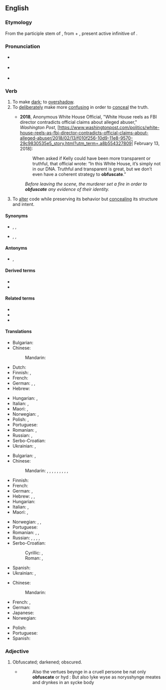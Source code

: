 ==English==
{{was wotd|2007|July|6}}

===Etymology===
{{root|en|ine-pro|*dʰewh₂-}}
From the participle stem of {{bor|en|LL.|obfuscāre}}, from {{der|en|la|ob-}} + {{m|la|fuscāre}}, present active infinitive of {{m|la|fuscō||I darken}}.

===Pronunciation===
* {{a|UK}} {{IPA|en|/ˈɒbfʌskeɪt/|/ˈɒbfəskeɪt/}}
* {{a|US}} {{IPA|en|/ˈɑbfʌskeɪt/|/ˈɑbfəskeɪt/}}
* {{audio|en|en-us-obfuscate.ogg|Audio (US)}}

===Verb===
{{en-verb}}

# To make [[dark]]; to [[overshadow]].
# To [[deliberately]] make more [[confusing]] in order to [[conceal]] the truth.
#: {{ux|en|'''obfuscate''' facts}}
#* '''2018''', Anonymous White House Official, "White House reels as FBI director contradicts official claims about alleged abuser," ''Washington Post'', [https://www.washingtonpost.com/politics/white-house-reels-as-fbi-director-contradicts-official-claims-about-alleged-abuser/2018/02/13/f010f256-10d9-11e8-9570-29c9830535e5_story.html?utm_term=.a8b554327809| February 13, 2018]:
#*: When asked if Kelly could have been more transparent or truthful, that official wrote: “In this White House, it’s simply not in our DNA. Truthful and transparent is great, but we don’t even have a coherent strategy to '''obfuscate'''.”
#:''Before leaving the scene, the murderer set a fire in order to '''obfuscate''' any evidence of their identity.''
# {{lb|en|computing}} To [[alter]] code while preserving its behavior but [[conceal]]ing its structure and intent.
#: {{ux|en|We need to '''obfuscate''' these classes before we ship the final release.}}

====Synonyms====
* {{sense|to make dark}} {{l|en|darken}}, {{l|en|eclipse}}, {{l|en|overshadow}}
* {{sense|to deliberately make more confusing}} {{l|en|confuse}}, {{l|en|muddle}}, {{l|en|obscure}}

====Antonyms====
* {{sense|to deliberately make less confusing}} {{l|en|explain}}, {{l|en|simplify}}

====Derived terms====
* {{l|en|obfuscatable}}
* {{l|en|unobfuscatable}}

====Related terms====
* {{l|en|obfuscation}}
* {{l|en|obfuscatory}}
* {{l|en|obfuscous}}

====Translations====
{{trans-top|make dark}}
* Bulgarian: {{t+|bg|замъглявам}}
* Chinese:
*: Mandarin: {{t|cmn|弄暗|tr=nòng'àn|sc=Hani}}
* Dutch: {{t+|nl|verduisteren}}
* Finnish: {{t+|fi|varjostaa}}, {{t|fi|pimentää}}
* French: {{t+|fr|obscurcir}}
* German: {{t+|de|verfinstern}}, {{t+|de|verdunkeln}}, {{t|de|[[dunkel]] [[machen]]}}
* Hebrew: {{t|he|החשיך|tr=hekhshíkh}}
{{trans-mid}}
* Hungarian: {{t+|hu|elhomályosít}}, {{t+|hu|elsötétít}}
* Italian: {{t+|it|ottenebrare}}, {{t+|it|offuscare}}
* Maori: {{t|mi|whakauriuri}}, {{t|mi|whakapōuri}}
* Norwegian: {{t|no|formørke}}, {{t|no|overskygge}}
* Polish: {{t+|pl|zaciemniać}}, {{t+|pl|zaciemnić}}
* Portuguese: {{t+|pt|ofuscar}}
* Romanian: {{t+|ro|întuneca}}, {{t+|ro|umbri}}
* Russian: {{t+|ru|затемня́ть|impf}}, {{t+|ru|затемни́ть|pf}}
* Serbo-Croatian: {{t+|sh|zatamniti}}
* Ukrainian: {{t+|uk|затемнювати}}, {{t+|uk|затьмарювати}}
{{trans-bottom}}

{{trans-top|make confusing}}
* Bulgarian: {{t+|bg|обърквам}}, {{t+|bg|смущавам}}
* Chinese:
*: Mandarin: {{t+|cmn|混淆|tr=hùnxiáo|sc=Hani}}, {{t+|cmn|弄亂|sc=Hani}}, {{t+|cmn|弄乱|tr=nòngluàn|sc=Hani}}, {{t+|cmn|搞亂|sc=Hani}}, {{t+|cmn|搞乱|tr=gǎoluàn|sc=Hani}}, {{t-check|cmn|[[使]][[模糊]]|tr=shǐ móhu|sc=Hani}}, {{t-check|cmn|[[使]][[混亂]]|sc=Hani}}, {{t-check|cmn|[[使]][[混乱]]|tr=shǐ hùnluàn|sc=Hani}}, {{t-check|cmn|[[使]][[糊塗]]|sc=Hani}}, {{t-check|cmn|[[使]][[糊涂]]|tr=shǐ hútu|sc=Hani}}
* Finnish: {{t+|fi|peittää}}
* French: {{t+|fr|embrouiller}}
* German: {{t+|de|verdunkeln}}, {{t+|de|verschleiern}}
* Hebrew: {{t|he|בלבל|tr=bilbél}}, {{t|he|סיבך|tr=sibékh}}, {{t|he|הקשה|tr=hikshá}}
* Hungarian: {{t+|hu|összezavar}}
* Italian: {{t+|it|offuscare}}, {{t+|it|ottenebrare}}
* Maori: {{t|mi|whakakōpekapeka}}, {{t|mi|whakapōhēhē}}
{{trans-mid}}
* Norwegian: {{t|no|forkludre}}, {{t+|no|forvirre}}, {{t|no|tåkelegge}}
* Portuguese: {{t+|pt|ofuscar}}
* Romanian: {{t+|ro|confunda}}, {{t+|ro|încurca}}, {{t+|ro|zăpăci}}
* Russian: {{t+|ru|запу́тывать|impf}}, {{t+|ru|запу́тать|pf}}, {{t+|ru|сбива́ть с то́лку|impf}}, {{t+|ru|сбить с то́лку|pf}}, {{t+|ru|темни́ть|impf}}
* Serbo-Croatian:
*: Cyrillic: {{t|sh|са̀крити}}, {{t|sh|замрљати|}}
*: Roman: {{t+|sh|sàkriti}}, {{t+|sh|zamrljati|}}
* Spanish: {{t+|es|ofuscar}}
* Ukrainian: {{t+|uk|заплутувати}}, {{t+|uk|збивати з пантелику}}
{{trans-bottom}}

{{trans-top|alter code}}
* Chinese:
*: Mandarin: {{t+|cmn|混淆|tr=hùnxiáo/hùnyáo/hǔnxiáo}}
* French: {{t+|fr|obscurcir}}, {{t+|fr|occulter}}
* German: {{t|de|obfuskieren}}
* Japanese: {{t|ja|難読化する|tr=なんどくかする, nandokuka suru|sc=Jpan}}
* Norwegian: {{t|no|obfuskere}}
{{trans-mid}}
* Polish: {{t+|pl|zaciemniać}}
* Portuguese: {{t+|pt|ofuscar}}
* Spanish: {{t+|es|ofuscar}}
{{trans-bottom}}

===Adjective===
{{en-adj}}

# {{lb|en|obsolete}} Obfuscated; darkened; obscured.
#* {{RQ:Elyot Governour}}
#*:Also the vertues beynge in a cruell persone be nat only '''obfuscate''' or hyd : But also lyke wyse as norysshynge meates and drynkes in an sycke body